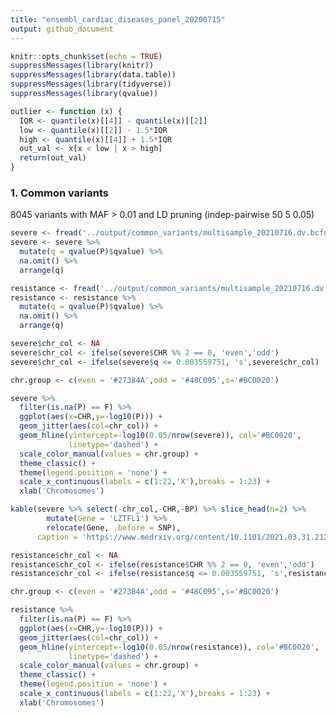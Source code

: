 ```yaml
---
title: "ensembl_cardiac_diseases_panel_20200715"
output: github_document
---
```


```r
knitr::opts_chunk$set(echo = TRUE)
suppressMessages(library(knitr))
suppressMessages(library(data.table))
suppressMessages(library(tidyverse))
suppressMessages(library(qvalue))

outlier <- function (x) {
  IQR <- quantile(x)[[4]] - quantile(x)[[2]]
  low <- quantile(x)[[2]] - 1.5*IQR
  high <- quantile(x)[[4]] + 1.5*IQR
  out_val <- x[x < low | x > high]
  return(out_val)
}
```


### 1. Common variants

8045 variants with MAF > 0.01 and LD pruning (indep-pairwise 50 5 0.05)

```r
severe <- fread('../output/common_variants/multisample_20210716.dv.bcfnorm.filt.unrelated.vcf.gz.filtered.severe.assoc.logistic')
severe <- severe %>% 
  mutate(q = qvalue(P)$qvalue) %>% 
  na.omit() %>%
  arrange(q)

resistance <- fread('../output/common_variants/multisample_20210716.dv.bcfnorm.filt.unrelated.vcf.gz.filtered.resistance.assoc.logistic')
resistance <- resistance %>% 
  mutate(q = qvalue(P)$qvalue) %>% 
  na.omit() %>%
  arrange(q)
```


```r
severe$chr_col <- NA
severe$chr_col <- ifelse(severe$CHR %% 2 == 0, 'even','odd')
severe$chr_col <- ifelse(severe$q <= 0.003559751, 's',severe$chr_col)

chr.group <- c(even = '#27384A',odd = '#48C095',s='#BC0020')

severe %>% 
  filter(is.na(P) == F) %>%
  ggplot(aes(x=CHR,y=-log10(P))) +
  geom_jitter(aes(col=chr_col)) +
  geom_hline(yintercept=-log10(0.05/nrow(severe)), col='#BC0020',
             linetype='dashed') +
  scale_color_manual(values = chr.group) +
  theme_classic() +
  theme(legend.position = 'none') +
  scale_x_continuous(labels = c(1:22,'X'),breaks = 1:23) +
  xlab('Chromosomes')
```

```r
kable(severe %>% select(-chr_col,-CHR,-BP) %>% slice_head(n=2) %>% 
        mutate(Gene = 'LZTFL1') %>%
        relocate(Gene, .before = SNP),
      caption = 'https://www.medrxiv.org/content/10.1101/2021.03.31.21254708v1')
```



```r
resistance$chr_col <- NA
resistance$chr_col <- ifelse(resistance$CHR %% 2 == 0, 'even','odd')
resistance$chr_col <- ifelse(resistance$q <= 0.003559751, 's',resistance$chr_col)

chr.group <- c(even = '#27384A',odd = '#48C095',s='#BC0020')

resistance %>% 
  filter(is.na(P) == F) %>%
  ggplot(aes(x=CHR,y=-log10(P))) +
  geom_jitter(aes(col=chr_col)) +
  geom_hline(yintercept=-log10(0.05/nrow(resistance)), col='#BC0020',
             linetype='dashed') +
  scale_color_manual(values = chr.group) +
  theme_classic() +
  theme(legend.position = 'none') +
  scale_x_continuous(labels = c(1:22,'X'),breaks = 1:23) +
  xlab('Chromosomes')
```




<!-- ### 2. Rare variants -->



<!-- ```{r regenie_out, echo=F} -->




<!-- ``` -->




